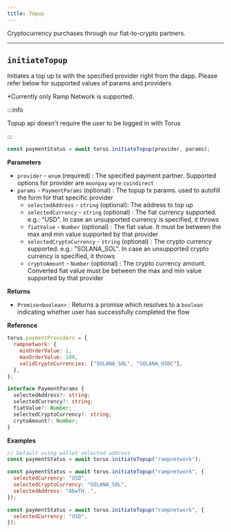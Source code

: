 ```yaml
---
title: Topup
---
```


Cryptocurrency purchases through our fiat-to-crypto partners.

---

## `initiateTopup`

Initiates a top up tx with the specified provider right from the dapp. Please
refer below for supported values of params and providers

*Currently only Ramp Network is supported.

:::info

Topup api doesn't require the user to be logged in with Torus

:::

```javascript
const paymentStatus = await torus.initiateTopup(provider, params);
```

**Parameters**

- `provider` - `enum` \(required\) : The specified payment partner. Supported
  options for provider are `moonpay` `wyre` `coindirect`
- `params` - `PaymentParams` \(optional\) : The topup tx params. used to
  autofill the form for that specific provider
  - `selectedAddress` - `string` \(optional\): The address to top up
  - `selectedCurrency` - `string` \(optional\) : The fiat currency supported.
    e.g.: "USD". In case an unsupported currency is specified, it throws
  - `fiatValue` - `Number` \(optional\) : The fiat value. It must be between the
    max and min value supported by that provider
  - `selectedCryptoCurrency` - `string` \(optional\) : The crypto currency
    supported. e.g.: "SOLANA_SOL". In case an unsupported crypto currency is specified,
    it throws
  - `cryptoAmount` - `Number` \(optional\) : The crypto currency amount. Converted fiat value must be between the
    max and min value supported by that provider

**Returns**

- `Promise<boolean>` : Returns a promise which resolves to a `boolean`
  indicating whether user has successfully completed the flow

**Reference**

```javascript
torus.paymentProviders = {
  rampnetwork: {
    minOrderValue: 1,
    maxOrderValue: 100,
    validCryptoCurrencies: ["SOLANA_SOL", "SOLANA_USDC"],
  },
};
```

```typescript
interface PaymentParams {
  selectedAddress?: string;
  selectedCurrency?: string;
  fiatValue?: Number;
  selectedCryptoCurrency?: string;
  crytoAmount?: Number;
}
```

**Examples**

```javascript
// Default using wallet selected address
const paymentStatus = await torus.initiateTopup("rampnetwork");
```

```javascript
const paymentStatus = await torus.initiateTopup("rampnetwork", {
  selectedCurrency: "USD",
  selectedCryptoCurrency: "SOLANA_SOL",
  selectedAddress: "AbwTH..",
});
```

```javascript
const paymentStatus = await torus.initiateTopup("rampnetwork", {
  selectedCurrency: "USD",
});
```
